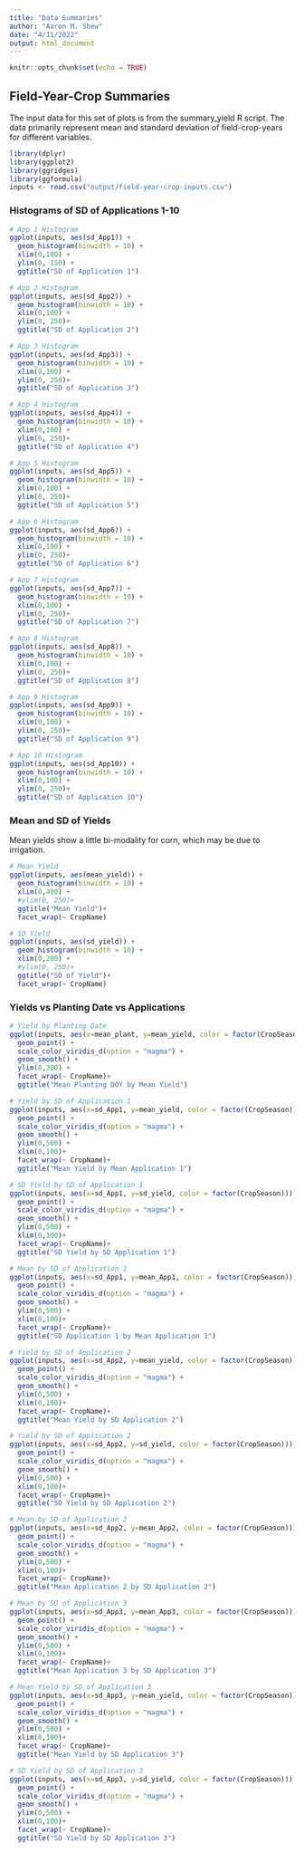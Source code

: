 ```yaml
---
title: "Data Summaries"
author: "Aaron M. Shew"
date: "4/11/2022"
output: html_document
---
```


```r
knitr::opts_chunk$set(echo = TRUE)
```

## Field-Year-Crop Summaries

The input data for this set of plots is from the summary_yield R script. The data primarily represent mean and standard deviation of field-crop-years for different variables. 

```r
library(dplyr)
library(ggplot2)
library(ggridges)
library(ggformula)
inputs <- read.csv("output/field-year-crop-inputs.csv")
```

### Histograms of SD of Applications 1-10

```r

# App 1 Histogram
ggplot(inputs, aes(sd_App1)) +
  geom_histogram(binwidth = 10) +
  xlim(0,100) +
  ylim(0, 150) +
  ggtitle("SD of Application 1")

# App 2 Histogram
ggplot(inputs, aes(sd_App2)) +
  geom_histogram(binwidth = 10) +
  xlim(0,100) +
  ylim(0, 250)+
  ggtitle("SD of Application 2")

# App 3 Histogram
ggplot(inputs, aes(sd_App3)) +
  geom_histogram(binwidth = 10) +
  xlim(0,100) +
  ylim(0, 250)+
  ggtitle("SD of Application 3")

# App 4 Histogram
ggplot(inputs, aes(sd_App4)) +
  geom_histogram(binwidth = 10) +
  xlim(0,100) +
  ylim(0, 250)+
  ggtitle("SD of Application 4")

# App 5 Histogram
ggplot(inputs, aes(sd_App5)) +
  geom_histogram(binwidth = 10) +
  xlim(0,100) +
  ylim(0, 250)+
  ggtitle("SD of Application 5")

# App 6 Histogram
ggplot(inputs, aes(sd_App6)) +
  geom_histogram(binwidth = 10) +
  xlim(0,100) +
  ylim(0, 250)+
  ggtitle("SD of Application 6")

# App 7 Histogram
ggplot(inputs, aes(sd_App7)) +
  geom_histogram(binwidth = 10) +
  xlim(0,100) +
  ylim(0, 250)+
  ggtitle("SD of Application 7")

# App 8 Histogram
ggplot(inputs, aes(sd_App8)) +
  geom_histogram(binwidth = 10) +
  xlim(0,100) +
  ylim(0, 250)+
  ggtitle("SD of Application 8")

# App 9 Histogram
ggplot(inputs, aes(sd_App9)) +
  geom_histogram(binwidth = 10) +
  xlim(0,100) +
  ylim(0, 250)+
  ggtitle("SD of Application 9")

# App 10 Histogram
ggplot(inputs, aes(sd_App10)) +
  geom_histogram(binwidth = 10) +
  xlim(0,100) +
  ylim(0, 250)+
  ggtitle("SD of Application 10")
```

### Mean and SD of Yields

Mean yields show a little bi-modality for corn, which may be due to irrigation.

```r
# Mean Yield
ggplot(inputs, aes(mean_yield)) +
  geom_histogram(binwidth = 10) +
  xlim(0,400) +
  #ylim(0, 250)+
  ggtitle("Mean Yield")+
  facet_wrap(~ CropName)

# SD Yield
ggplot(inputs, aes(sd_yield)) +
  geom_histogram(binwidth = 10) +
  xlim(0,200) +
  #ylim(0, 250)+
  ggtitle("SD of Yield")+
  facet_wrap(~ CropName)
```

### Yields vs Planting Date vs Applications

```r
# Yield by Planting Date
ggplot(inputs, aes(x=mean_plant, y=mean_yield, color = factor(CropSeason))) +
  geom_point() +
  scale_color_viridis_d(option = "magma") +
  geom_smooth() + 
  ylim(0,300) +
  facet_wrap(~ CropName)+
  ggtitle("Mean Planting DOY by Mean Yield")

# Yield by SD of Application 1
ggplot(inputs, aes(x=sd_App1, y=mean_yield, color = factor(CropSeason))) +
  geom_point() +
  scale_color_viridis_d(option = "magma") +
  geom_smooth() + 
  ylim(0,500) +
  xlim(0,100)+
  facet_wrap(~ CropName)+
  ggtitle("Mean Yield by Mean Application 1")

# SD Yield by SD of Application 1
ggplot(inputs, aes(x=sd_App1, y=sd_yield, color = factor(CropSeason))) +
  geom_point() +
  scale_color_viridis_d(option = "magma") +
  geom_smooth() + 
  ylim(0,500) +
  xlim(0,100)+
  facet_wrap(~ CropName)+
  ggtitle("SD Yield by SD Application 1")

# Mean by SD of Application 1
ggplot(inputs, aes(x=sd_App1, y=mean_App1, color = factor(CropSeason))) +
  geom_point() +
  scale_color_viridis_d(option = "magma") +
  geom_smooth() + 
  ylim(0,500) +
  xlim(0,100)+
  facet_wrap(~ CropName)+
  ggtitle("SD Application 1 by Mean Application 1")

# Yield by SD of Application 2
ggplot(inputs, aes(x=sd_App2, y=mean_yield, color = factor(CropSeason))) +
  geom_point() +
  scale_color_viridis_d(option = "magma") +
  geom_smooth() + 
  ylim(0,500) +
  xlim(0,100)+
  facet_wrap(~ CropName)+
  ggtitle("Mean Yield by SD Application 2")

# Yield by SD of Application 2
ggplot(inputs, aes(x=sd_App2, y=sd_yield, color = factor(CropSeason))) +
  geom_point() +
  scale_color_viridis_d(option = "magma") +
  geom_smooth() + 
  ylim(0,500) +
  xlim(0,100)+
  facet_wrap(~ CropName)+
  ggtitle("SD Yield by SD Application 2")

# Mean by SD of Application 2
ggplot(inputs, aes(x=sd_App2, y=mean_App2, color = factor(CropSeason))) +
  geom_point() +
  scale_color_viridis_d(option = "magma") +
  geom_smooth() + 
  ylim(0,500) +
  xlim(0,100)+
  facet_wrap(~ CropName)+
  ggtitle("Mean Application 2 by SD Application 2")

# Mean by SD of Application 3
ggplot(inputs, aes(x=sd_App3, y=mean_App3, color = factor(CropSeason))) +
  geom_point() +
  scale_color_viridis_d(option = "magma") +
  geom_smooth() + 
  ylim(0,500) +
  xlim(0,100)+
  facet_wrap(~ CropName)+
  ggtitle("Mean Application 3 by SD Application 3")

# Mean Yield by SD of Application 3
ggplot(inputs, aes(x=sd_App3, y=mean_yield, color = factor(CropSeason))) +
  geom_point() +
  scale_color_viridis_d(option = "magma") +
  geom_smooth() + 
  ylim(0,500) +
  xlim(0,100)+
  facet_wrap(~ CropName)+
  ggtitle("Mean Yield by SD Application 3")

# SD Yield by SD of Application 3
ggplot(inputs, aes(x=sd_App3, y=sd_yield, color = factor(CropSeason))) +
  geom_point() +
  scale_color_viridis_d(option = "magma") +
  geom_smooth() + 
  ylim(0,500) +
  xlim(0,100)+
  facet_wrap(~ CropName)+
  ggtitle("SD Yield by SD Application 3")
```

